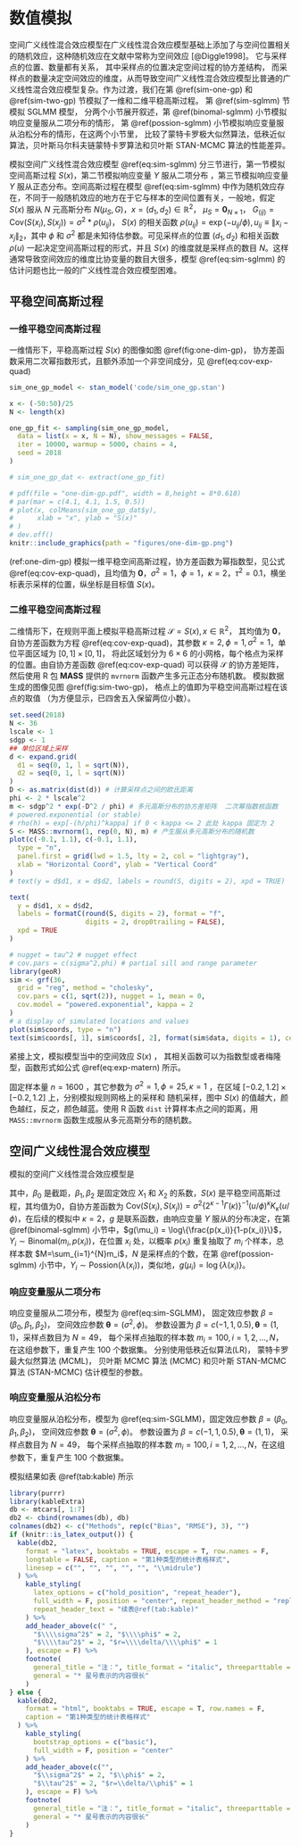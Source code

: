 # 数值模拟 {#simulations}

空间广义线性混合效应模型在广义线性混合效应模型基础上添加了与空间位置相关的随机效应，这种随机效应在文献中常称为空间效应 [@Diggle1998]。 它与采样点的位置、数量都有关系， 其中采样点的位置决定空间过程的协方差结构， 而采样点的数量决定空间效应的维度，从而导致空间广义线性混合效应模型比普通的广义线性混合效应模型复杂。作为过渡，我们在第 \@ref(sim-one-gp) 和 \@ref(sim-two-gp) 节模拟了一维和二维平稳高斯过程。 第 \@ref(sim-sglmm) 节模拟 SGLMM 模型， 分两个小节展开叙述，第 \@ref(binomal-sglmm) 小节模拟响应变量服从二项分布的情形，  第 \@ref(possion-sglmm) 小节模拟响应变量服从泊松分布的情形，在这两个小节里， 比较了蒙特卡罗极大似然算法，低秩近似算法，贝叶斯马尔科夫链蒙特卡罗算法和贝叶斯 STAN-MCMC 算法的性能差异。

模拟空间广义线性混合效应模型 \@ref(eq:sim-sglmm) 分三节进行，第一节模拟空间高斯过程 $S(x)$，第二节模拟响应变量 $Y$ 服从二项分布 ，第三节模拟响应变量 $Y$ 服从正态分布。空间高斯过程在模型 \@ref(eq:sim-sglmm) 中作为随机效应存在，不同于一般随机效应的地方在于它与样本的空间位置有关，一般地，假定 $S(x)$ 服从 $N$ 元高斯分布 $N(\mu_{S},G)$，$x = (d_1,d_2) \in \mathbb{R}^2$， $\mu_{S} = \mathbf{0}_{N\times1}$， $G_{(ij)} = \mathrm{Cov}(S(x_i),S(x_j))=\sigma^2*\rho(u_{ij})$， $S(x)$ 的相关函数 $\rho(u_{ij}) = \exp(-u_{ij}/\phi), u_{ij} \equiv \|x_{i}-x_{j}\|_2$，其中 $\phi$ 和 $\sigma^2$ 都是未知待估参数。可见采样点的位置 $(d_1,d_2)$ 和相关函数 $\rho(u)$ 一起决定空间高斯过程的形式，并且 $S(x)$ 的维度就是采样点的数目 $N$。这样通常导致空间效应的维度比协变量的数目大很多，模型 \@ref(eq:sim-sglmm) 的估计问题也比一般的广义线性混合效应模型困难。

\begin{equation}
g(\mu_i) = d(x_i)'\beta + S(x_i) + Z_i (\#eq:sim-sglmm)
\end{equation}

## 平稳空间高斯过程 {#spatial-gaussian-processes}

### 一维平稳空间高斯过程 {#sim-one-gp}

一维情形下，平稳高斯过程 $S(x)$ 的图像如图 \@ref(fig:one-dim-gp)， 协方差函数采用二次幂指数形式，且额外添加一个非空间成分，见 \@ref(eq:cov-exp-quad)

\begin{equation}
\mathsf{Cov}(S(x_i), S(x_j))  = \sigma^2\exp\big\{-\big( \frac{ \| x_{i} - x_{j} \|_{2}}{\sqrt{2}\phi}\big)^{\kappa}\big\} + \tau^2 \mathbf{1}_{\{i=j\}}(\#eq:cov-exp-quad)
\end{equation}

```r
sim_one_gp_model <- stan_model('code/sim_one_gp.stan')

x <- (-50:50)/25
N <- length(x)

one_gp_fit <- sampling(sim_one_gp_model,
  data = list(x = x, N = N), show_messages = FALSE,
  iter = 10000, warmup = 5000, chains = 4,
  seed = 2018
)
```
```r
# sim_one_gp_dat <- extract(one_gp_fit)

# pdf(file = "one-dim-gp.pdf", width = 8,height = 8*0.618)
# par(mar = c(4.1, 4.1, 1.5, 0.5))
# plot(x, colMeans(sim_one_gp_dat$y),
#      xlab = "x", ylab = "S(x)"
# )
# dev.off()
knitr::include_graphics(path = "figures/one-dim-gp.png")
```

(ref:one-dim-gp) 模拟一维平稳空间高斯过程，协方差函数为幂指数型，见公式 \@ref(eq:cov-exp-quad)，且均值为 $\mathbf{0}$，$\sigma^2=1$，$\phi=1$，$\kappa=2$，$\tau^2 = 0.1$，横坐标表示采样的位置，纵坐标是目标值 $S(x)$。

### 二维平稳空间高斯过程 {#sim-two-gp}

二维情形下，在规则平面上模拟平稳高斯过程 $\mathcal{S} = S(x), x \in \mathbb{R}^2$， 其均值为 $\mathbf{0}$， 自协方差函数为方程 \@ref(eq:cov-exp-quad)，其参数 $\kappa = 2,\phi=1,\sigma^2=1$，单位平面区域为 $[0,1]\times[0,1]$， 将此区域划分为 $6\times 6$ 的小网格，每个格点为采样的位置。由自协方差函数 \@ref(eq:cov-exp-quad) 可以获得 $\mathcal{S}$ 的协方差矩阵，然后使用 R 包 **MASS** 提供的 `mvrnorm` 函数产生多元正态分布随机数。 模拟数据生成的图像见图 \@ref(fig:sim-two-gp)， 格点上的值即为平稳空间高斯过程在该点的取值 （为方便显示，已四舍五入保留两位小数）。

```r
set.seed(2018)
N <- 36
lscale <- 1
sdgp <- 1
## 单位区域上采样
d <- expand.grid(
  d1 = seq(0, 1, l = sqrt(N)),
  d2 = seq(0, 1, l = sqrt(N))
)
D <- as.matrix(dist(d)) # 计算采样点之间的欧氏距离
phi <- 2 * lscale^2
m <- sdgp^2 * exp(-D^2 / phi) # 多元高斯分布的协方差矩阵  二次幂指数核函数
# powered.exponential (or stable)
# rho(h) = exp[-(h/phi)^kappa] if 0 < kappa <= 2 此处 kappa 固定为 2
S <- MASS::mvrnorm(1, rep(0, N), m) # 产生服从多元高斯分布的随机数
plot(c(-0.1, 1.1), c(-0.1, 1.1),
  type = "n",
  panel.first = grid(lwd = 1.5, lty = 2, col = "lightgray"),
  xlab = "Horizontal Coord", ylab = "Vertical Coord"
)
# text(y = d$d1, x = d$d2, labels = round(S, digits = 2), xpd = TRUE)

text(
  y = d$d1, x = d$d2,
  labels = formatC(round(S, digits = 2), format = "f", 
                   digits = 2, drop0trailing = FALSE), 
  xpd = TRUE
)
```
```r
# nugget = tau^2 # nugget effect
# cov.pars = c(sigma^2,phi) # partial sill and range parameter
library(geoR)
sim <- grf(36,
  grid = "reg", method = "cholesky",
  cov.pars = c(1, sqrt(2)), nugget = 1, mean = 0,
  cov.model = "powered.exponential", kappa = 2
)
# a display of simulated locations and values
plot(sim$coords, type = "n")
text(sim$coords[, 1], sim$coords[, 2], format(sim$data, digits = 1), cex = 1.5)
```

紧接上文，模拟模型当中的空间效应 $S(x)$ ， 其相关函数可以为指数型或者梅隆型，函数形式如公式 \@ref(eq:exp-matern) 所示。

\begin{equation}
\rho(u) =
\begin{cases}
\exp(-(u/\phi)^{\kappa}) & \text{指数型}\\
\{2^{\kappa -1}\Gamma(\kappa)\}^{-1}(u/\phi)^{\kappa}\mathcal{K}_{\kappa}(u/\phi) & \text{梅隆型}
\end{cases} (\#eq:exp-matern)
\end{equation}

\noindent 固定样本量 $n=1600$ ，其它参数为 $\sigma^2=1,\phi=25,\kappa=1$ ，在区域 $[-0.2,1.2]\times [-0.2,1.2]$ 上，分别模拟规则网格上的采样和 随机采样，图中 $S(x)$ 的值越大，颜色越红，反之，颜色越蓝。使用 R 函数 `dist` 计算样本点之间的距离，用 `MASS::mvrnorm` 函数生成服从多元高斯分布的随机数。

## 空间广义线性混合效应模型 {#sim-sglmm}

模拟的空间广义线性混合效应模型是

\begin{equation}
g(\mu_i) = \beta_{0} + \beta_{1} * X_{1} + \beta_{2} * X_{2} + S(x) (\#eq:sim-SGLMM)
\end{equation}

\noindent 其中，$\beta_0$ 是截距，$\beta_{1},\beta_{2}$ 是固定效应 $X_{1}$ 和 $X_{2}$ 的系数，$S(x)$ 是平稳空间高斯过程，其均值为0，自协方差函数为 $\mathrm{Cov}(S(x_i),S(x_j)) = \sigma^2 \big\{2^{\kappa-1}\Gamma(\kappa)\big\}^{-1}(u/\phi)^{\kappa}K_{\kappa}(u/\phi)$，在后续的模拟中 $\kappa = 2$，$g$ 是联系函数，由响应变量 $Y$ 服从的分布决定，在第 \@ref(binomal-sglmm) 小节中，$g(\mu_i) = \log\{\frac{p(x_i)}{1-p(x_i)}\}$，$Y_{i} \sim \mathrm{Binomal}(m_{i},p(x_{i}))$，在位置 $x_i$ 处，以概率 $p(x_i)$ 重复抽取了 $m_i$ 个样本，总样本数 $M=\sum_{i=1}^{N}m_i$，$N$ 是采样点的个数，在第 \@ref(possion-sglmm) 小节中，$Y_i \sim \mathrm{Possion}(\lambda(x_{i}))$，类似地，$g(\mu_i) = \log\{\lambda(x_{i})\}$。

### 响应变量服从二项分布 {#binomal-sglmm}

响应变量服从二项分布，模型为 \@ref(eq:sim-SGLMM)， 固定效应参数 $\beta = (\beta_0,\beta_1,\beta_2)$， 空间效应参数 $\boldsymbol{\theta} = (\sigma^2,\phi)$。 参数设置为 $\beta = c(-1,1,0.5), \boldsymbol{\theta} = (1,1)$，采样点数目为 $N=49$， 每个采样点抽取的样本数 $m_i = 100,i = 1,2,\ldots,N$，在这组参数下，重复产生 100 个数据集。 分别使用低秩近似算法(LR)， 蒙特卡罗最大似然算法 (MCML)， 贝叶斯 MCMC 算法 (MCMC) 和贝叶斯 STAN-MCMC 算法 (STAN-MCMC) 估计模型的参数。




### 响应变量服从泊松分布 {#possion-sglmm}

响应变量服从泊松分布，模型为 \@ref(eq:sim-SGLMM)，固定效应参数 $\beta = (\beta_0, \beta_1, \beta_2)$， 空间效应参数 $\boldsymbol{\theta} = (\sigma^2,\phi)$。 参数设置为 $\beta = c(-1,1,0.5), \boldsymbol{\theta} = (1,1)$， 采样点数目为 $N=49$， 每个采样点抽取的样本数 $m_i = 100,i = 1,2,\ldots,N$，在这组参数下，重复产生 100 个数据集。


模拟结果如表 \@ref(tab:kable) 所示

```r
library(purrr)
library(kableExtra)
db <- mtcars[, 1:7]
db2 <- cbind(rownames(db), db)
colnames(db2) <- c("Methods", rep(c("Bias", "RMSE"), 3), "")
if (knitr::is_latex_output()) {
  kable(db2,
    format = "latex", booktabs = TRUE, escape = T, row.names = F,
    longtable = FALSE, caption = "第1种类型的统计表格样式",
    linesep = c("", "", "", "", "", "\\midrule")
  ) %>%
    kable_styling(
      latex_options = c("hold_position", "repeat_header"),
      full_width = F, position = "center", repeat_header_method = "replace",
      repeat_header_text = "续表@ref(tab:kable)"
    ) %>%
    add_header_above(c(" ",
      "$\\\\sigma^2$" = 2, "$\\\\phi$" = 2,
      "$\\\\tau^2$" = 2, "$r=\\\\delta/\\\\phi$" = 1
    ), escape = F) %>%
    footnote(
      general_title = "注：", title_format = "italic", threeparttable = T,
      general = "* 星号表示的内容很长"
    )
} else {
  kable(db2,
    format = "html", booktabs = TRUE, escape = T, row.names = F,
    caption = "第1种类型的统计表格样式"
  ) %>%
    kable_styling(
      bootstrap_options = c("basic"),
      full_width = F, position = "center"
    ) %>%
    add_header_above(c("",
      "$\\sigma^2$" = 2, "$\\phi$" = 2,
      "$\\tau^2$" = 2, "$r=\\delta/\\phi$" = 1
    ), escape = F) %>%
    footnote(
      general_title = "注：", title_format = "italic", threeparttable = T,
      general = "* 星号表示的内容很长"
    )
}
```
